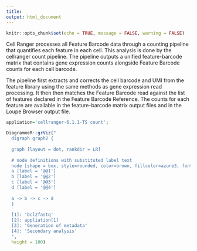 ```yaml
---
title: 
output: html_document
---
```

 
```r
knitr::opts_chunk$set(echo = TRUE, message = FALSE, warning = FALSE)
```

Cell Ranger processes all Feature Barcode data through a counting pipeline that quantifies each feature in each cell. This analysis is done by the cellranger count pipeline. The pipeline outputs a unified feature-barcode matrix that contains gene expression counts alongside Feature Barcode counts for each cell barcode.

The pipeline first extracts and corrects the cell barcode and UMI from the feature library using the same methods as gene expression read processing. It then then matches the Feature Barcode read against the list of features declared in the Feature Barcode Reference. The counts for each feature are available in the feature-barcode matrix output files and in the Loupe Browser output file.

```r
appliation='cellranger-6.1.1-TS count';

DiagrammeR::grViz("
  digraph graph2 {
  
  graph [layout = dot, rankdir = LR]
  
  # node definitions with substituted label text
  node [shape = box, style=rounded, color=brown, fillcolor=azure3, fontsize=25]
  a [label = '@@1']
  b [label = '@@2']
  c [label = '@@3']
  d [label = '@@4']
  
  a -> b -> c -> d
  }
  
  [1]: 'bcl2fastq'
  [2]: appliation[1]
  [3]: 'Generation of metadata'
  [4]: 'Secondary analysis'
  ",
  height = 100)
```


